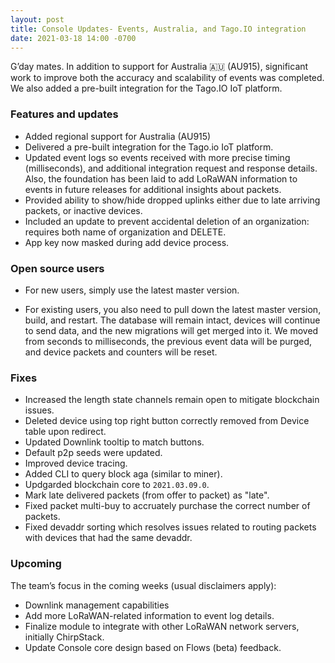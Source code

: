 ```yaml
---
layout: post
title: Console Updates- Events, Australia, and Tago.IO integration
date: 2021-03-18 14:00 -0700
---
```


G’day mates. In addition to support for Australia 🇦🇺 (AU915), significant work to improve both the
accuracy and scalability of events was completed. We also added a pre-built integration for the
Tago.IO IoT platform.

<!--truncate-->

### Features and updates

- Added regional support for Australia (AU915)
- Delivered a pre-built integration for the Tago.io IoT platform.
- Updated event logs so events received with more precise timing (milliseconds), and additional
  integration request and response details. Also, the foundation has been laid to add LoRaWAN
  information to events in future releases for additional insights about packets.
- Provided ability to show/hide dropped uplinks either due to late arriving packets, or inactive
  devices.
- Included an update to prevent accidental deletion of an organization: requires both name of
  organization and DELETE.
- App key now masked during add device process.

### Open source users

- For new users, simply use the latest master version.

- For existing users, you also need to pull down the latest master version, build, and restart. The
  database will remain intact, devices will continue to send data, and the new migrations will get
  merged into it. We moved from seconds to milliseconds, the previous event data will be purged, and
  device packets and counters will be reset.

### Fixes

- Increased the length state channels remain open to mitigate blockchain issues.
- Deleted device using top right button correctly removed from Device table upon redirect.
- Updated Downlink tooltip to match buttons.
- Default p2p seeds were updated.
- Improved device tracing.
- Added CLI to query block aga (similar to miner).
- Updgarded blockchain core to `2021.03.09.0`.
- Mark late delivered packets (from offer to packet) as "late".
- Fixed packet multi-buy to accruately purchase the correct number of packets.
- Fixed devaddr sorting which resolves issues related to routing packets with devices that had the
  same devaddr.

### Upcoming

The team’s focus in the coming weeks (usual disclaimers apply):

- Downlink management capabilities
- Add more LoRaWAN-related information to event log details.
- Finalize module to integrate with other LoRaWAN network servers, initially ChirpStack.
- Update Console core design based on Flows (beta) feedback.
